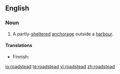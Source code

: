 ==English==
{{wikipedia}}

===Noun===
{{en-noun}}

# A partly-[[sheltered]] [[anchorage]] outside a [[harbour]].

====Translations====
{{top}}
* Finnish: {{t|fi|reti}}
{{mid}}
{{bottom}}

[[io:roadstead]]
[[te:roadstead]]
[[vi:roadstead]]
[[zh:roadstead]]